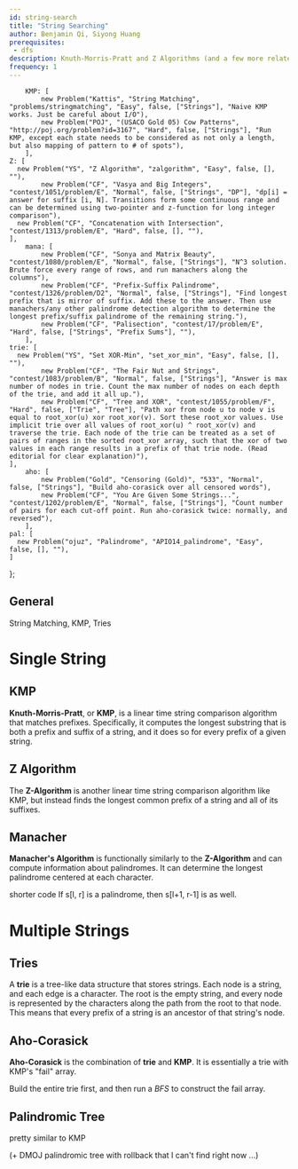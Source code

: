```yaml
---
id: string-search
title: "String Searching"
author: Benjamin Qi, Siyong Huang
prerequisites:
 - dfs
description: Knuth-Morris-Pratt and Z Algorithms (and a few more related topics).
frequency: 1
---
```


		KMP: [
			new Problem("Kattis", "String Matching", "problems/stringmatching", "Easy", false, ["Strings"], "Naive KMP works. Just be careful about I/O"),
			new Problem("POJ", "(USACO Gold 05) Cow Patterns", "http://poj.org/problem?id=3167", "Hard", false, ["Strings"], "Run KMP, except each state needs to be considered as not only a length, but also mapping of pattern to # of spots"),
		],
    Z: [
      new Problem("YS", "Z Algorithm", "zalgorithm", "Easy", false, [], ""),
			new Problem("CF", "Vasya and Big Integers", "contest/1051/problem/E", "Normal", false, ["Strings", "DP"], "dp[i] = answer for suffix [i, N]. Transitions form some continuous range and can be determined using two-pointer and z-function for long integer comparison"),
      new Problem("CF", "Concatenation with Intersection", "contest/1313/problem/E", "Hard", false, [], ""),
    ],
		mana: [
			new Problem("CF", "Sonya and Matrix Beauty", "contest/1080/problem/E", "Normal", false, ["Strings"], "N^3 solution. Brute force every range of rows, and run manachers along the columns"),
			new Problem("CF", "Prefix-Suffix Palindrome", "contest/1326/problem/D2", "Normal", false, ["Strings"], "Find longest prefix that is mirror of suffix. Add these to the answer. Then use manachers/any other palindrome detection algorithm to determine the longest prefix/suffix palindrome of the remaining string."),
			new Problem("CF", "Palisection", "contest/17/problem/E", "Hard", false, ["Strings", "Prefix Sums"], ""),
		],
    trie: [
      new Problem("YS", "Set XOR-Min", "set_xor_min", "Easy", false, [], ""),
			new Problem("CF", "The Fair Nut and Strings", "contest/1083/problem/B", "Normal", false, ["Strings"], "Answer is max number of nodes in trie. Count the max number of nodes on each depth of the trie, and add it all up."),
			new Problem("CF", "Tree and XOR", "contest/1055/problem/F", "Hard", false, ["Trie", "Tree"], "Path xor from node u to node v is equal to root_xor(u) xor root_xor(v). Sort these root_xor values. Use implicit trie over all values of root_xor(u) ^ root_xor(v) and traverse the trie. Each node of the trie can be treated as a set of pairs of ranges in the sorted root_xor array, such that the xor of two values in each range results in a prefix of that trie node. (Read editorial for clear explanation)"),
    ],
		aho: [
			new Problem("Gold", "Censoring (Gold)", "533", "Normal", false, ["Strings"], "Build aho-corasick over all censored words"),
			new Problem("CF", "You Are Given Some Strings...", "contest/1202/problem/E", "Normal", false, ["Strings"], "Count number of pairs for each cut-off point. Run aho-corasick twice: normally, and reversed"),
		],
    pal: [
      new Problem("ojuz", "Palindrome", "APIO14_palindrome", "Easy", false, [], ""),
    ]
};

## General

<Resources>
  <Resource source="CPC" title="11 - Strings" url="11_strings">String Matching, KMP, Tries</Resource>
</Resources>

# Single String

## KMP

**Knuth-Morris-Pratt**, or **KMP**, is a linear time string comparison algorithm that matches prefixes.
Specifically, it computes the longest substring that is both a prefix and suffix of a string, and it does so for every prefix of a given string.

<Resources>
  <Resource source="cp-algo" title="Prefix Function" url="string/prefix-function.html"></Resource>
  <Resource source="PAPS" title="14.2 - String Matching"></Resource>
  <Resource source="GFG" title="KMP Algorithm" url="searching-for-patterns-set-2-kmp-algorithm"></Resource>
  <Resource source="TC" title="String Searching" url="introduction-to-string-searching-algorithms"></Resource>
</Resources>

<Problems problems={problems.KMP} />

## Z Algorithm

The **Z-Algorithm** is another linear time string comparison algorithm like KMP, but instead finds the longest common prefix of a string and all of its suffixes.

<Resources>
  <Resource source="cp-algo" title="Z Function" url="string/z-function.html"></Resource>
  <Resource source="CPH" title="26.4 - Z-algorithm"></Resource>
  <Resource source="CF" title="Z Algorithm" url="blog/entry/3107"></Resource>
</Resources>

<Problems problems={problems.Z} />

## Manacher

**Manacher's Algorithm** is functionally similarly to the **Z-Algorithm** and can compute information about palindromes.
It can determine the longest palindrome centered at each character. 

<Resources>
  <Resource source="HR" title="Manacher's Algorithm" url="https://www.hackerrank.com/topics/manachers-algorithm"></Resource>
  <Resource source="CF" title="adamant - Manacher's algorithm and code readability" url="blog/entry/12143" starred>shorter code</Resource>
  <Resource source="cp-algo" title="Manacher's Algorithm" url="string/manacher.html"></Resource>
</Resources>

<Info title="Don't Forget!">
If s[l, r] is a palindrome, then s[l+1, r-1] is as well.
</Info>

<Problems problems={problems.mana} />

# Multiple Strings

## Tries

A **trie** is a tree-like data structure that stores strings. Each node is a string, and each edge is a character.
The root is the empty string, and every node is represented by the characters along the path from the root to that node.
This means that every prefix of a string is an ancestor of that string's node.

<Resources>
  <Resource source="CPH" title="26.2"></Resource>
  <Resource source="CF" title="Algorithm Gym" url="blog/entry/15729"></Resource>
  <Resource source="PAPS" title="14.1 - Tries"></Resource>
</Resources>

<Problems problems={problems.trie} />

## Aho-Corasick

**Aho-Corasick** is the combination of **trie** and **KMP**. It is essentially a trie with KMP's "fail" array.

<Warning>

Build the entire trie first, and then run a *BFS* to construct the fail array.

</Warning>

<Resources>
  <Resource source="cp-algo" title="Aho Corasick" url="string/aho_corasick.html"></Resource>
  <Resource source="CF" title="adamant - Aho-Corasick" url="blog/entry/14854"></Resource>
  <Resource source="GFG" title="Aho-Corasick for Pattern Searching" url="aho-corasick-algorithm-pattern-searching"></Resource>
</Resources>

<Problems problems={problems.aho} />

## Palindromic Tree

pretty similar to KMP

<Resources>
  <Resource source="CF" title="adamant - Palindromic Tree" url="blog/entry/13959"></Resource>
</Resources>

<Problems problems={problems.pal} />

(+ DMOJ palindromic tree with rollback that I can't find right now ...)